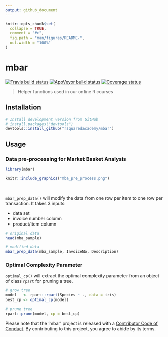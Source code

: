 ```yaml
---
output: github_document
---
```


<!-- README.md is generated from README.Rmd. Please edit that file -->

```r
knitr::opts_chunk$set(
  collapse = TRUE,
  comment = "#>",
  fig.path = "man/figures/README-",
  out.width = "100%"
)
```
# mbar

[![Travis build status](https://travis-ci.org/rsquaredacademy/mbar.svg?branch=master)](https://travis-ci.org/rsquaredacademy/mbar) [![AppVeyor build status](https://ci.appveyor.com/api/projects/status/github/rsquaredacademy/mbar?branch=master&svg=true)](https://ci.appveyor.com/project/rsquaredacademy/mbar) [![Coverage status](https://codecov.io/gh/rsquaredacademy/mbar/branch/master/graph/badge.svg)](https://codecov.io/github/rsquaredacademy/mbar?branch=master)

> Helper functions used in our online R courses

## Installation

```r
# Install development version from GitHub
# install.packages("devtools")
devtools::install_github("rsquaredacademy/mbar")
```

## Usage

### Data pre-processing for Market Basket Analysis

```r
library(mbar)
```

```r
knitr::include_graphics("mba_pre_process.png")
```

<br>

`mbar_prep_data()` will modify the data from one row per item to 
one row per transaction. It takes 3 inputs:

- data set
- invoice number column
- product/item column

```r
# original data
head(mba_sample)

# modified data
mbar_prep_data(mba_sample, InvoiceNo, Description)
```

### Optimal Complexity Parameter

`optimal_cp()` will extract the optimal complexity parameter from an object 
of class `rpart` for pruning a tree.

```r
# grow tree
model   <- rpart::rpart(Species ~ ., data = iris)
best_cp <- optimal_cp(model)

# prune tree
rpart::prune(model, cp = best_cp)
```

Please note that the 'mbar' project is released with a [Contributor Code of Conduct](CODE_OF_CONDUCT.md). By contributing to this project, you agree to abide by its terms.
